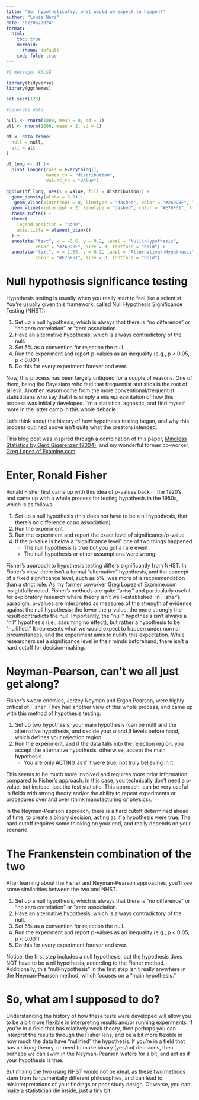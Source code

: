 ```yaml
---
title: "So, hypothetically, what would we expect to happen?"
author: "Louie Neri"
date: "07/06/2024"
format:
  html:
    toc: true
    mermaid:
      theme: default
    code-fold: true
---
```


```r
#| message: FALSE

library(tidyverse)
library(ggthemes)

set.seed(123)

#generate data

null <- rnorm(1000, mean = 0, sd = 1)
alt <- rnorm(1000, mean = 2, sd = 1)

df <- data.frame(
  null = null,
  alt = alt
)

df_long <- df |> 
  pivot_longer(cols = everything(),
               names_to = "distribution",
               values_to = "value")

ggplot(df_long, aes(x = value, fill = distribution)) +
  geom_density(alpha = 0.5) +
   geom_vline(xintercept = 0, linetype = "dashed", color = "#2A9D8F", linewidth = 1) +
  geom_vline(xintercept = 2, linetype = "dashed", color = "#E76F51", linewidth = 1) +
  theme_tufte() +
  theme(
    legend.position = "none",
    axis.title = element_blank()
  ) +
  annotate("text", x = -0.6, y = 0.2, label = "Null\nHypothesis", 
           color = "#2A9D8F", size = 3, fontface = "bold") +
  annotate("text", x = 2.65, y = 0.2, label = "Alternative\nHypothesis", 
           color = "#E76F51", size = 3, fontface = "bold") 
```

# Null hypothesis significance testing

Hypothesis testing is usually when you really start to feel like a scientist. You're usually given this framework, called Null Hypothesis Significance Testing (NHST):

1.  Set up a null hypothesis, which is always that there is "no difference" or "no zero correlation" or "zero association.
2.  Have an alternative hypothesis, which is always contradictory of the null.
3.  Set 5% as a convention for rejection the null.
4.  Run the experiment and report p-values as an inequality (e.g., p \< 0.05, p \< 0.001)
5.  Do this for every experiment forever and ever.

Now, this process has been largely critiqued for a couple of reasons. One of them, being the Bayesians who feel that frequentist statistics is the root of all evil. Another reason come from the more conventional/frequentist statisticians who say that it is simply a misrepresentation of how this process was initially developed. I'm a statistical agnostic, and find myself more in the latter camp in this whole debacle.

Let's think about the history of how hypothesis testing began, and why this process outlined above isn't quite what the creators intended.

::: callout-note
This blog post was inspired through a combination of this paper, [Mindless Statistics by Gerd Gigerenzer (2004)](https://www.sciencedirect.com/science/article/abs/pii/S1053535704000927), and my wonderful former co-worker, [Greg Lopez of Examine.com](https://examine.com/about/#gregorylopez)
:::

# Enter, Ronald Fisher

Ronald Fisher first came up with this idea of p-values back in the 1920's, and came up with a whole process for testing hypothesis in the 1950s, which is as follows:

1.  Set up a null hypothesis (this does not have to be a nil hypothesis, that there's no difference or no association).
2.  Run the experiment
3.  Run the experiment and report the exact level of significance/p-value
4.  If the p-value is below a "significance level" one of two things happened
    -   The null hypothesis is true but you got a rare event
    -   The null hypothesis or other assumptions were wrong.

Fisher's approach to hypothesis testing differs significantly from NHST. In Fisher's view, there isn't a formal "alternative" hypothesis, and the concept of a fixed significance level, such as 5%, was more of a recommendation than a strict rule. As my former coworker Greg Lopez of Examine.com insightfully noted, Fisher's methods are quite "artsy" and particularly useful for exploratory research where theory isn't well-established. In Fisher's paradigm, p-values are interpreted as measures of the strength of evidence against the null hypothesis; the lower the p-value, the more strongly the result contradicts the null. Importantly, the "null" hypothesis isn't always a "nil" hypothesis (i.e., assuming no effect), but rather a hypothesis to be "nullified." It represents what we would expect to happen under normal circumstances, and the experiment aims to nullify this expectation. While researchers set a significance level in their minds beforehand, there isn't a hard cutoff for decision-making.

# Neyman-Pearson, can't we all just get along?

Fisher's sworn enemies, Jerzey Neyman and Ergon Pearson, were highly critical of Fisher. They had another view of this whole process, and came up with this method of hypothesis testing:

1.  Set up two hypothesis, your main hypothesis (can be null) and the alternative hypothesis, and decide your $\alpha$ and $\beta$ levels before hand, which defines your rejection region
2.  Run the experiment, and if the data falls into the rejection region, you accept the alternative hypothesis, otherwise, accept the main hypothesis.
    -   You are only ACTING as if it were true, not truly believing in it.

This seems to be much more involved and requires more prior information compared to Fisher's approach. In this case, you technically don't need a p-value, but instead, just the test statistic. This approach, can be very useful in fields with strong theory and/or the ability to repeat experiments or procedures over and over (think manufacturing or physics).

In the Neyman-Pearson approach, there is a hard cutoff determined ahead of time, to create a binary decision, acting as if a hypothesis were true. The hard cutoff requires some thinking on your end, and really depends on your scenario.

# The Frankenstein combination of the two

After learning about the Fisher and Neyman-Pearson approaches, you'll see some similarities between the two and NHST.

1.  Set up a null hypothesis, which is always that there is "no difference" or "no zero correlation" or "zero association.
2.  Have an alternative hypothesis, which is always contradictory of the null.
3.  Set 5% as a convention for rejection the null.
4.  Run the experiment and report p-values as an inequality (e.g., p \< 0.05, p \< 0.001)
5.  Do this for every experiment forever and ever.

Notice, the first step includes a null hypothesis, but the hypothesis does NOT have to be a nil hypothesis, according to the Fisher method. Additionally, this "null-hypothesis" in the first step isn't really anywhere in the Neyman-Pearson method, which focuses on a "main hypothesis."

# So, what am I supposed to do?

Understanding the history of how these tests were developed will allow you to be a bit more flexible in interpreting results and/or running experiments. If you're in a field that has relatively weak theory, then perhaps you can interpret the results through the Fisher lens, and be a bit more flexible in how much the data have "nullified" the hypothesis. If you're in a field that has a strong theory, or need to make binary (yes/no) decisions, then perhaps we can swim in the Neyman-Pearson waters for a bit, and act as if your hypothesis is true.

But mixing the two using NHST would not be ideal, as these two methods stem from fundamentally different philosophies, and can lead to misinterpretations of your findings or poor study design. Or worse, you can make a statistician die inside, just a tiny bit.
